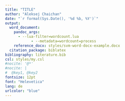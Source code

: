```yaml
---
title: "TITLE"
author: "Aleksej Chaichan"
date: "`r format(Sys.Date(), '%d %b, %Y')`"
output:
  word_document:
    pandoc_args: 
      - --lua-filter=wordcount.lua
			- --metadata=wordcount=process
    reference_docx: styles/svm-word-docx-example.docx
  citation_package: biblatex
bibliography: literature.bib
csl: styles/my.csl
#nocite: '@*'
#nocite: |
#  @key1, @key2
fontsize: 12pt
font: "Helevetica"
lang: de
urlcolor: "blue"
---
```

